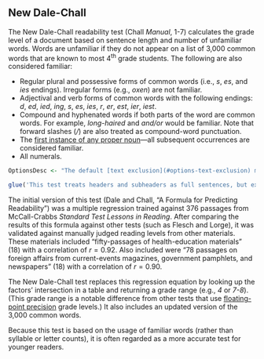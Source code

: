 ## New Dale-Chall\index{New Dale-Chall|(ii} {#dale-chall-test}

The New Dale-Chall\index{Dale-Chall!zzzzz@\igobble|seealso{New Dale-Chall}} readability test (Chall *Manual*, 1-7) calculates the grade level of a document based on sentence length and number of unfamiliar words. Words are unfamiliar if they do not appear on a list of 3,000 common words that are known to most 4^th^ grade students. The following are also considered familiar:

- Regular plural and possessive forms of common words (i.e., *s*, *es*, and *ies* endings). Irregular forms (e.g., *oxen*) are not familiar.
- Adjectival and verb forms of common words with the following endings: *d*, *ed*, *ied*, *ing*, *s*, *es*, *ies*, *r*, *er*, *est*, *ier*, *iest*.
- Compound and hyphenated words if both parts of the word are common words. For example, *long-haired* and *and/or* would be familiar. Note that forward slashes (*/*) are also treated as compound-word punctuation.
- The [first instance of any proper noun](#options-dale-chall)—all subsequent occurrences are considered familiar.
- All numerals.\index{numerals!New Dale-Chall}

::: {.notesection data-latex=""}
```r
OptionsDesc <- "The default [text exclusion](#options-text-exclusion) method\\index{text exclusion!New Dale-Chall} will be overridden for this specific test, although this behavior can be customized from the [**Options**](#readability-test-options) dialog."

glue('This test treats headers and subheaders as full sentences, but excludes lists and tables. $if_else(UserManualMode, OptionsDesc, "")^', .open='$', .close='^')
```
:::

The initial version of this test (Dale and Chall, “A Formula for Predicting Readability”) was a multiple regression trained against 376 passages from McCall-Crabbs *Standard Test Lessons in Reading*. After comparing the results of this formula against other tests (such as Flesch and Lorge), it was validated against manually judged reading levels from other materials. These materials included “fifty-passages of health-education materials” (18) with a correlation of $r = 0.92$. Also included were “78 passages on foreign affairs from current-events magazines, government pamphlets, and newspapers” (18) with a correlation of $r = 0.90$.

The New Dale-Chall test replaces this regression equation by looking up the factors' intersection in a table and returning a grade range (e.g., *4* or *7-8*). (This grade range is a notable difference from other tests that use [floating-point precision](#grade-level-results) grade levels.) It also includes an updated version of the 3,000 common words.

Because this test is based on the usage of familiar words (rather than syllable or letter counts), it is often regarded as a more accurate test for younger readers.

\index{New Dale-Chall|)}

\newpage
